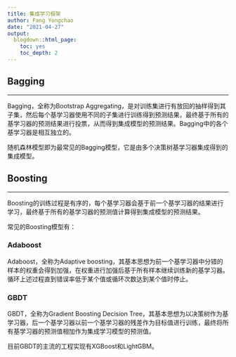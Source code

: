 ```yaml
---
title: 集成学习框架
author: Fang Yongchao
date: "2021-04-27"
output:
  blogdown::html_page:
    toc: yes
    toc_depth: 2
---
```


## Bagging

----------------------

Bagging，全称为Bootstrap Aggregating，是对训练集进行有放回的抽样得到其子集，然后每个基学习器使用不同的子集进行训练得到预测结果，最终基于所有的基学习器的预测结果进行投票，从而得到集成模型的预测结果。Bagging中的各个基学习器是相互独立的。

随机森林模型即为最常见的Bagging模型，它是由多个决策树基学习器集成得到的集成模型。

## Boosting

----------------------

Boosting的训练过程是有序的，每个基学习器会基于前一个基学习器的结果进行学习，最终基于所有的基学习器的预测值计算得到集成模型的预测结果。

常见的Boosting模型有：

### Adaboost

Adaboost，全称为Adaptive boosting，其基本思想为前一个基学习器中分错的样本的权重会得到加强，在权重进行加强后基于所有样本继续训练新的基学习器。循环上述过程直到错误率低于某个值或循环次数达到某个值时停止。

### GBDT

GBDT，全称为Gradient Boosting Decision Tree，其基本思想为以决策树作为基学习器，后一个基学习器以前一个基学习器的残差作为目标值进行训练，最终将所有基学习器的预测值相加作为集成学习模型的预测值。

目前GBDT的主流的工程实现有XGBoost和LightGBM。